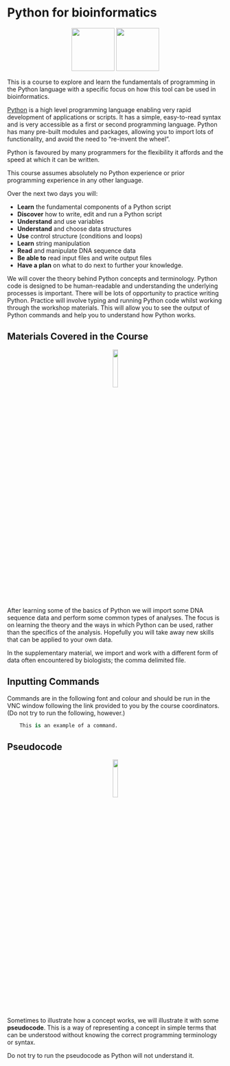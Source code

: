 # Python for bioinformatics {#intro}

<center>![](figures/python_logo.png){height="100px"} ![](figures/biopython_logo.png){height="100px"}</center>

This is a course to explore and learn the fundamentals of programming in the Python language with a specific focus on how this tool can be used in bioinformatics.

[Python](https://www.python.org) is a high level programming language enabling very rapid development of applications or scripts. It has a simple, easy-to-read syntax and is very accessible as a first or second programming language. Python has many pre-built modules and packages, allowing you to import lots of functionality, and avoid the need to "re-invent the wheel".

Python is favoured by many programmers for the flexibility it affords and the speed at which it can be written.

This course assumes absolutely no Python experience or prior programming experience in any other language.

Over the next two days you will:

-   **Learn** the fundamental components of a Python script
-   **Discover** how to write, edit and run a Python script
-   **Understand** and use variables
-   **Understand** and choose data structures
-   **Use** control structure (conditions and loops)
-   **Learn** string manipulation
-   **Read** and manipulate DNA sequence data
-   **Be able to** read input files and write output files
-   **Have a plan** on what to do next to further your knowledge.

We will cover the theory behind Python concepts and terminology. Python code is designed to be human-readable and understanding the underlying processes is important. There will be lots of opportunity to practice writing Python. Practice will involve typing and running Python code whilst working through the workshop materials. This will allow you to see the output of Python commands and help you to understand how Python works.

## Materials Covered in the Course
<center>![](figures/materials.png){width=15%}</center>

After learning some of the basics of Python we will import some DNA sequence data and perform some common types of analyses. The focus is on learning the theory and the ways in which Python can be used, rather than the specifics of the analysis. Hopefully you will take away new skills that can be applied to your own data.

In the supplementary material, we import and work with a different form of data often encountered by biologists; the comma delimited file.

## Inputting Commands

Commands are in the following font and colour and should be run in the VNC window following the link provided to you by the course coordinators. (Do not try to run the following, however.)

```python
    This is an example of a command.
```

## Pseudocode
<center>![](figures/noun-cherry-cake-5973.png){width=15%}</center>

Sometimes to illustrate how a concept works, we will illustrate it with some <b>pseudocode</b>. This is a way of representing a concept in simple terms that can be understood without knowing the correct programming terminology or syntax.

Do not try to run the pseudocode as Python will not understand it.